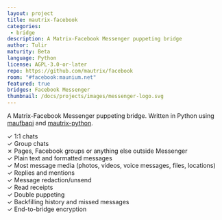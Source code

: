 ```yaml
---
layout: project
title: mautrix-facebook
categories: 
 - bridge
description: A Matrix-Facebook Messenger puppeting bridge
author: Tulir
maturity: Beta
language: Python
license: AGPL-3.0-or-later
repo: https://github.com/mautrix/facebook
room: "#facebook:maunium.net"
featured: true
bridges: Facebook Messenger
thumbnail: /docs/projects/images/messenger-logo.svg
---
```


A Matrix-Facebook Messenger puppeting bridge. Written in Python using [maufbapi](https://github.com/mautrix/facebook/tree/master/maufbapi) and [mautrix-python](https://matrix.org/docs/projects/sdk/mautrix-python.html).

✓ 1:1 chats  
✓ Group chats  
✗ Pages, Facebook groups or anything else outside Messenger  
✓ Plain text and formatted messages  
✓ Most message media (photos, videos, voice messages, files, locations)  
✓ Replies and mentions  
✓ Message redaction/unsend  
✓ Read receipts  
✓ Double puppeting  
✓ Backfilling history and missed messages  
✓ End-to-bridge encryption
